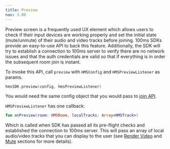```yaml
---
title: Preview
nav: 3.08
---
```


Preview screen is a frequently used UX element which allows users to check if their input devices are working properly and set the initial state (mute/unmute) of their audio and video tracks before joining. 100ms SDKs provide an easy-to-use API to back this feature. Additionally, the SDK will try to establish a connection to 100ms server to verify there are no network issues and that the auth credentials are valid so that if everything is in order the subsequent room join is instant.

To invoke this API, call `preview` with `HMSConfig` and `HMSPreviewListener` as params.

```kotlin
hmsSDK.preview(config, hmsPreviewListener)
```

You would need the same config object that you would pass to [join API](Join).

`HMSPreviewListener` has one callback:

```kotlin
fun onPreview(room: HMSRoom, localTracks: Array<HMSTrack>)
```

Which is called when SDK has passed all its pre-flight checks and established the connection to 100ms server. This will pass an array of local audio/video tracks that you can display to the user (see [Render Video](Render-Video) and [Mute](Mute) sections for more details).
